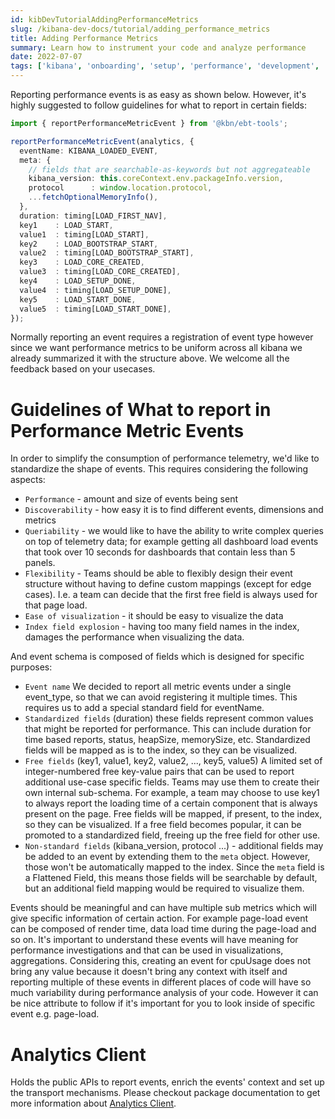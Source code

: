 ```yaml
---
id: kibDevTutorialAddingPerformanceMetrics
slug: /kibana-dev-docs/tutorial/adding_performance_metrics
title: Adding Performance Metrics
summary: Learn how to instrument your code and analyze performance
date: 2022-07-07
tags: ['kibana', 'onboarding', 'setup', 'performance', 'development', 'telemetry']
---
```


Reporting performance events is as easy as shown below. However, it's highly suggested to follow guidelines for what to report in certain fields:

```typescript
import { reportPerformanceMetricEvent } from '@kbn/ebt-tools';

reportPerformanceMetricEvent(analytics, {
  eventName: KIBANA_LOADED_EVENT,
  meta: {
    // fields that are searchable-as-keywords but not aggregateable
    kibana_version: this.coreContext.env.packageInfo.version,
    protocol      : window.location.protocol,
    ...fetchOptionalMemoryInfo(),
  },
  duration: timing[LOAD_FIRST_NAV],
  key1    : LOAD_START,
  value1  : timing[LOAD_START],
  key2    : LOAD_BOOTSTRAP_START,
  value2  : timing[LOAD_BOOTSTRAP_START],
  key3    : LOAD_CORE_CREATED,
  value3  : timing[LOAD_CORE_CREATED],
  key4    : LOAD_SETUP_DONE,
  value4  : timing[LOAD_SETUP_DONE],
  key5    : LOAD_START_DONE,
  value5  : timing[LOAD_START_DONE],
});
```

Normally reporting an event requires a registration of event type however since we want
performance metrics to be uniform across all kibana we already summarized it with the structure above.
We welcome all the feedback based on your usecases.

# Guidelines of What to report in Performance Metric Events


In order to simplify the consumption of performance telemetry, we'd like to standardize the shape of events. This requires considering the following aspects:
- `Performance` - amount and size of events being sent
- `Discoverability` - how easy it is to find different events, dimensions and metrics
- `Queriability` - we would like to have the ability to write complex queries on top of telemetry data; for example getting all dashboard load events that took over 10 seconds for dashboards that contain less than 5 panels.
- `Flexibility` - Teams should be able to flexibly design their event structure without having to define custom mappings (except for edge cases). I.e. a team can decide that the first free field is always used for that page load.
- `Ease of visualization` - it should be easy to visualize the data
- `Index field explosion` - having too many field names in the index, damages the performance when visualizing the data.

And event schema is composed of fields which is designed for specific purposes:

- `Event name` We decided to report all metric events under a single event_type, so that we can avoid registering it multiple times. This requires us to add a special standard field for eventName.
- `Standardized fields` (duration) these fields represent common values that might be reported for performance. This can include duration for time based reports, status, heapSize, memorySize, etc. Standardized fields will be mapped as is to the index, so they can be visualized.
- `Free fields` (key1, value1, key2, value2, ..., key5, value5) A limited set of integer-numbered free key-value pairs that can be used to report additional use-case specific fields. Teams may use them to create their own internal sub-schema. For example, a team may choose to use key1 to always report the loading time of a certain component that is always present on the page. Free fields will be mapped, if present, to the index, so they can be visualized. If a free field becomes popular, it can be promoted to a standardized field, freeing up the free field for other use.
- `Non-standard fields` (kibana_version, protocol ...) - additional fields may be added to an event by extending them to the `meta` object. However, those won't be automatically mapped to the index. Since the `meta` field is a Flattened Field, this means those fields will be searchable by default, but an additional field mapping would be required to visualize them.

Events should be meaningful and can have multiple sub metrics which will give specific information of certain action. For example 
page-load event can be composed of render time, data load time during the page-load and so on. It's important to understand these 
events will have meaning for performance investigations and that can be used in visualizations, aggregations. Considering this, 
creating an event for cpuUsage does not bring any value because it doesn't bring any context with itself and reporting multiple of these 
events in different places of code will have so much variability during performance analysis of your code. However it can be nice attribute
to follow if it's important for you to look inside of specific event e.g. page-load. 

# Analytics Client

Holds the public APIs to report events, enrich the events' context and set up the transport mechanisms. Please checkout package documentation to get more information about
[Analytics Client](https://github.com/elastic/kibana/blob/main/packages/analytics/README.md).
